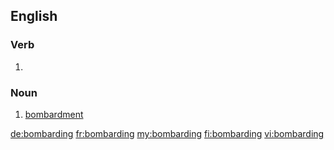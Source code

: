 ==English==

===Verb===
{{head|en}}

# {{present participle of|bombard|lang=en}}

===Noun===
{{en-noun}}

# [[bombardment]]

[[de:bombarding]]
[[fr:bombarding]]
[[my:bombarding]]
[[fi:bombarding]]
[[vi:bombarding]]